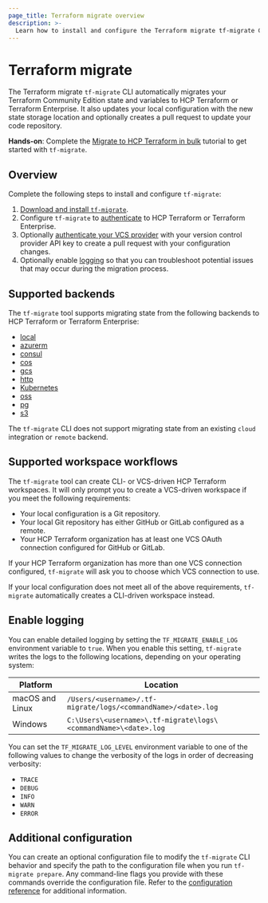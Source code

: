 ```yaml
---
page_title: Terraform migrate overview
description: >-
  Learn how to install and configure the Terraform migrate tf-migrate CLI tool.
---
```


# Terraform migrate

The Terraform migrate `tf-migrate` CLI automatically migrates your Terraform Community Edition state and variables to HCP Terraform or Terraform Enterprise. It also updates your local configuration with the new state storage location and optionally creates a pull request to update your code repository.

**Hands-on**: Complete the [Migrate to HCP Terraform in bulk](/terraform/tutorials/cloud/bulk-migrate-hcp) tutorial to get started with `tf-migrate`.

## Overview

Complete the following steps to install and configure `tf-migrate`:

1. [Download and install `tf-migrate`](/terraform/migrate/install).
1. Configure `tf-migrate` to [authenticate](/terraform/migrate/install#connect-to-hcp-terraform-or-enterprise-terraform) to HCP Terraform or Terraform Enterprise. 
1. Optionally [authenticate your VCS provider](/terraform/migrate/install#authenticate-your-vcs-provider) with your version control provider API key to create a pull request with your configuration changes.
1. Optionally enable [logging](#enable-logging) so that you can troubleshoot potential issues that may occur during the migration process.

## Supported backends

The `tf-migrate` tool supports migrating state from the following backends to HCP Terraform or Terraform Enterprise:

- [local](/terraform/language/backend/local)
- [azurerm](/terraform/language/backend/azurerm)
- [consul](/terraform/language/backend/consul)
- [cos](/terraform/language/backend/cos)
- [gcs](/terraform/language/backend/gcs)
- [http](/terraform/language/backend/http)
- [Kubernetes](/terraform/language/backend/kubernetes)
- [oss](/terraform/language/backend/oss)
- [pg](/terraform/language/backend/pg)
- [s3](/terraform/language/backend/s3)

The `tf-migrate` CLI does not support migrating state from an existing `cloud` integration or `remote` backend.

## Supported workspace workflows

The `tf-migrate` tool can create CLI- or VCS-driven HCP Terraform workspaces. It will only prompt you to create a VCS-driven workspace if you meet the following requirements:

- Your local configuration is a Git repository.
- Your local Git repository has either GitHub or GitLab configured as a remote.
- Your HCP Terraform organization has at least one VCS OAuth connection configured for GitHub or GitLab.

If your HCP Terraform organization has more than one VCS connection configured, `tf-migrate` will ask you to choose which VCS connection to use.

If your local configuration does not meet all of the above requirements, `tf-migrate` automatically creates a CLI-driven workspace instead.

## Enable logging

You can enable detailed logging by setting the `TF_MIGRATE_ENABLE_LOG` environment variable to `true`. When you enable this setting, `tf-migrate` writes the logs to the following locations, depending on your operating system:

| Platform | Location |
| -------- | -------- |
| macOS and Linux | `/Users/<username>/.tf-migrate/logs/<commandName>/<date>.log` |
| Windows | `C:\Users\<username>\.tf-migrate\logs\<commandName>\<date>.log` |

You can set the `TF_MIGRATE_LOG_LEVEL` environment variable to one of the following values to change the verbosity of the logs in order of decreasing verbosity: 

- `TRACE`
- `DEBUG` 
- `INFO` 
- `WARN`
- `ERROR`

## Additional configuration

You can create an optional configuration file to modify the `tf-migrate` CLI behavior and specify the path to the configuration file when you run `tf-migrate prepare`. Any command-line flags you provide with these commands override the configuration file. Refer to the [configuration reference](/terraform/migrate/reference/configuration) for additional information.
